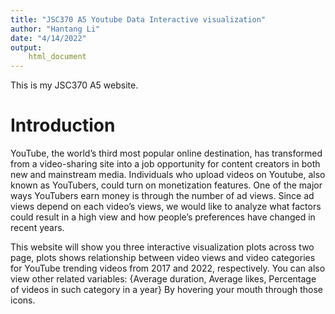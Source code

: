 ```yaml
---
title: "JSC370 A5 Youtube Data Interactive visualization"
author: "Hantang Li"
date: "4/14/2022"
output: 
    html_document
---
```


This is my JSC370 A5 website.

# Introduction

YouTube, the world's third most popular online destination, has transformed from a video-sharing site into a job opportunity for content creators in both new and mainstream media. 
Individuals who upload videos on Youtube, also known as YouTubers, could turn on monetization features. One of the major ways YouTubers earn money is through the number of ad views. Since ad views depend on each video's views, we would like to analyze what factors could result in a high view and how people's preferences have changed in recent years.

This website will show you three interactive visualization plots across two page, plots shows relationship between video views and video categories for YouTube trending videos from 2017 and 2022, respectively. You can also view other related variables: {Average duration, Average likes, Percentage of videos in such category in a year} By hovering your mouth through those icons.

